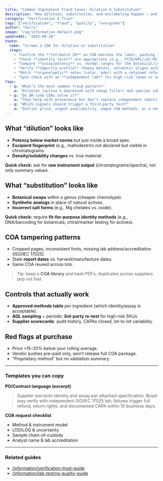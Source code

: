 ```yaml
---
title: "Common Ingredient Fraud Cases: Dilution & Substitution"
description: "How dilution, substitution, and mislabeling happen — and the practical checks that catch them before they cost you."
category: "Verification & Trust"
tags: ["verification", "fraud", "quality", "evergreen"]
author: "harry"
image: "/og/information-default.png"
updatedAt: "2025-09-28"
howto:
  name: "Screen a COA for dilution or substitution"
  steps:
    - "Confirm the **lot/batch ID** on COA matches the label, packing list, and invoice."
    - "Check **identity tests** are appropriate (e.g., FTIR/HPLC/GC-MS; no generic ‘meets spec’)."
    - "Compare **assay/potency** vs. normal ranges for the botanical/compound."
    - "Verify **impurity profile** (heavy metals, solvents) aligns with the declared origin/process."
    - "Match **organoleptic** notes (color, odor) with a retained reference sample."
    - "Spot-check with an **independent lab** for high-risk lanes or unusually low pricing."
faqs:
  - q: "What’s the most common fraud pattern?"
    a: "Dilution (active % depressed with cheap filler) and species substitution (look-alike botanicals or analogs). Both are often paired with copied or tampered COAs."
  - q: "Do QR-code COAs solve it?"
    a: "They help with provenance but don’t replace independent identity testing or supplier qualification."
  - q: "Which signals should trigger a third-party test?"
    a: "Outlier price, urgent availability, vague COA methods, or a new supplier on a complex ingredient."
---
```


## What “dilution” looks like

- **Potency below market norms** but just inside a broad spec.
- **Excipient fingerprint** (e.g., maltodextrin) not declared but visible in chromatograms.
- **Density/solubility changes** vs. true material.

**Quick check:** ask for **raw instrument output** (chromatograms/spectra), not only summary values.

## What “substitution” looks like

- **Botanical swaps** within a genus (cheaper chemotype).
- **Synthetic analogs** in place of natural actives.
- **Incorrect salt forms** (e.g., Mg chelates vs. oxide).

**Quick check:** require **fit-for-purpose identity methods** (e.g., DNA/barcoding for botanicals, chiral/marker testing for actives).

## COA tampering patterns

- Cropped pages, inconsistent fonts, missing lab address/accreditation (ISO/IEC 17025).
- Stale **report dates** vs. harvest/manufacture dates.
- Same COA reused across lots.

> Tip: keep a **COA library** and hash PDFs; duplicates across suppliers pop out fast.

## Controls that actually work

- **Approved methods table** per ingredient (which identity/assay is acceptable).
- **AQL sampling** + periodic **3rd-party re-test** for high-risk SKUs.
- **Supplier scorecards**: audit history, CAPAs closed, lot-to-lot variability.

## Red flags at purchase

- Price >15–20% below your rolling average.
- Vendor pushes pre-paid only, won’t release full COA package.
- “Proprietary method” but no validation summary.

---

### Templates you can copy

**PO/Contract language (excerpt)**

> Supplier warrants identity and assay per attached specification. Buyer may verify with independent ISO/IEC 17025 lab; failures trigger full refund, return rights, and documented CAPA within 10 business days.

**COA request checklist**

- Method & instrument model  
- LOD/LOQ & uncertainty  
- Sample chain-of-custody  
- Analyst name & lab accreditation

---

### Related guides

- [/information/verification-trust-guide](/information/verification-trust-guide)  
- [/information/lab-testing-quality-guide](/information/lab-testing-quality-guide)
